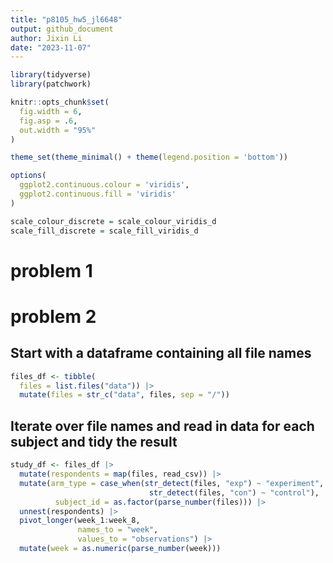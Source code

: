 ```yaml
---
title: "p8105_hw5_jl6648"
output: github_document
author: Jixin Li
date: "2023-11-07"
---
```


```r
library(tidyverse)
library(patchwork)

knitr::opts_chunk$set(
  fig.width = 6,
  fig.asp = .6,
  out.width = "95%"
)

theme_set(theme_minimal() + theme(legend.position = 'bottom'))

options(
  ggplot2.continuous.colour = 'viridis',
  ggplot2.continuous.fill = 'viridis'
)

scale_colour_discrete = scale_colour_viridis_d
scale_fill_discrete = scale_fill_viridis_d
```

# problem 1


# problem 2

## Start with a dataframe containing all file names
```r
files_df <- tibble(
  files = list.files("data")) |>
  mutate(files = str_c("data", files, sep = "/"))
```

## Iterate over file names and read in data for each subject and tidy the result
```r
study_df <- files_df |>
  mutate(respondents = map(files, read_csv)) |>
  mutate(arm_type = case_when(str_detect(files, "exp") ~ "experiment",
                               str_detect(files, "con") ~ "control"),
          subject_id = as.factor(parse_number(files))) |>
  unnest(respondents) |>
  pivot_longer(week_1:week_8, 
               names_to = "week", 
               values_to = "observations") |>
  mutate(week = as.numeric(parse_number(week)))
```

